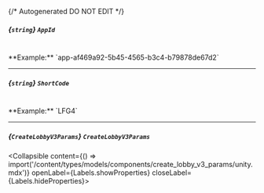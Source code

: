 {/* Autogenerated DO NOT EDIT  */}

##### *{`string`}* `AppId`
<br/>
**Example:** `app-af469a92-5b45-4565-b3c4-b79878de67d2`

---
##### *{`string`}* `ShortCode`
<br/>
**Example:** `LFG4`

---
##### *{`CreateLobbyV3Params`}* `CreateLobbyV3Params`
<Collapsible content={() => import('/content/types/models/components/create_lobby_v3_params/unity.mdx')} openLabel={Labels.showProperties} closeLabel={Labels.hideProperties}>
</Collapsible>


